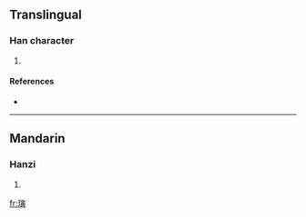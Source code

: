 ==Translingual==

===Han character===
{{Han char|rn=96|rad=玉|as=11|sn=15|four=|canj=一土十一金 (MGJMC), X一土十一 (XMGJM)}}

# {{defn|Han|sort=玉11}}

====References====
* {{Han ref|kx=0741.210|dkj=21219|dj=1150.330|hdz=21136.030|uh=748C|ud=29836}}

----

==Mandarin==

===Hanzi===
{{cmn-hanzi|pin=[[yín]] ([[yin2]])|wg=yin<sup>2</sup>}}

# {{defn|Mandarin}}

[[fr:璌]]